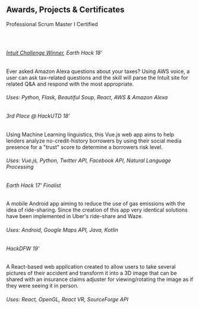 

## Awards, Projects & Certificates

<p><FontAwesomeIcon class="text-warning" icon={faCertificate}/> Professional Scrum Master I Certified</p>
<br/>
<ProjectCard
  title="Ask Intuit"
  link="https://devpost.com/software/ask-intuit"
  bg="linear-gradient(to right, #365EBF 0%, #36bf96 100%)"
>
  <h2><FontAwesomeIcon class="text-warning" icon={faTrophy}/></h2>
  <h6><a href="https://www.tarleton.edu/scripts/press/display.asp?id=5684">Intuit Challenge Winner</a>, Earth Hack 18'</h6>
  Ever asked Amazon Alexa questions about your taxes? Using AWS voice, a user can ask tax-related questions and the skill will parse the Intuit site for related Q&A and respond with the most appropriate.
  <br/>
  <h6>Uses: Python, Flask, Beautiful Soup, React, AWS & Amazon Alexa</h6>
</ProjectCard>
<ProjectCard
  title="Social Credit"
  link="https://devpost.com/software/hackutd-sizryx"
  bg="linear-gradient(to right, #6bc843 0%, #43c8a0 100%)"
>
  <h2><FontAwesomeIcon class="text-warning" icon={faTrophy}/></h2>
  <h6>3rd Place @ HackUTD 18'</h6>
  Using Machine Learning linguistics, this Vue.js web app aims to help lenders analyze no-credit-history borrowers by using their social media presence for a "trust" score to determine a borrowers risk level.

  <h6>Uses: Vue.js, Python, Twitter API, Facebook API, Natural Language Processing</h6>
</ProjectCard>
<ProjectCard
  title="Hytch'd"
  link="https://github.com/brandonjurado/Ride-Hytch"
  bg="linear-gradient(to right, #e92929 0%, #df7499 100%)"
>
  <h2><FontAwesomeIcon class="text-warning" icon={faTrophy}/></h2>
  <h6>Earth Hack 17' Finalist</h6>
  A mobile Android app aiming to reduce the use of gas emissions with the idea of ride-sharing. Since the creation of this app very identical solutions have been implemented in Uber's ride-share and Waze.

  <h6>Uses: Android, Google Maps API, Java, Kotlin</h6>
</ProjectCard>
<ProjectCard
  title="Easy-AR Claims"
  link="https://devpost.com/software/easyar-claims"
  bg="linear-gradient(to right, #009245 0%, #00928e 100%)"
>
  <h6>HackDFW 19'</h6>
  A React-based web application created to allow users to take several pictures of their accident and transform it into a 3D image that can be shared with an insurance claims adjuster for viewing/rotating the image as if they were seeing it in person.

  <h6>Uses: React, OpenGL, React VR, SourceForge API</h6>
</ProjectCard>
